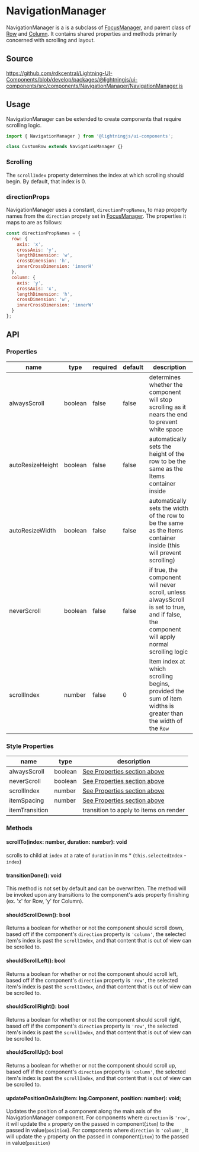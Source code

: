 ﻿<!--
  Copyright 2023 Comcast Cable Communications Management, LLC

  Licensed under the Apache License, Version 2.0 (the "License");
  you may not use this file except in compliance with the License.
  You may obtain a copy of the License at

  http://www.apache.org/licenses/LICENSE-2.0

  Unless required by applicable law or agreed to in writing, software
  distributed under the License is distributed on an "AS IS" BASIS,
  WITHOUT WARRANTIES OR CONDITIONS OF ANY KIND, either express or implied.
  See the License for the specific language governing permissions and
  limitations under the License.

  SPDX-License-Identifier: Apache-2.0
-->


# NavigationManager

NavigationManager is a is a subclass of [FocusManager](?path=/docs/elements-row--basic),
and parent class of [Row](?path=/docs/elements-row--basic) and [Column](?path=/docs/elements-column--basic).
It contains shared properties and methods primarily concerned with scrolling and layout.

## Source

https://github.com/rdkcentral/Lightning-UI-Components/blob/develop/packages/@lightningjs/ui-components/src/components/NavigationManager/NavigationManager.js

## Usage

NavigationManager can be extended to create components that require scrolling logic.

```js
import { NavigationManager } from '@lightningjs/ui-components';

class CustomRow extends NavigationManager {}
```

<Canvas>
  <Story id="controls-navigationmanager--rows" />
</Canvas>

### Scrolling

The `scrollIndex` property determines the index at which scrolling should begin. By default, that index is 0.

### directionProps

NavigationManager uses a constant, `directionPropNames`, to map property names from the
`direction` propety set in [FocusManager](?path=/docs/elements-focusmanager--row). The properties it maps to are as follows:

```js
const directionPropNames = {
  row: {
    axis: 'x',
    crossAxis: 'y',
    lengthDimension: 'w',
    crossDimension: 'h',
    innerCrossDimension: 'innerH'
  },
  column: {
    axis: 'y',
    crossAxis: 'x',
    lengthDimension: 'h',
    crossDimension: 'w',
    innerCrossDimension: 'innerW'
  }
};
```

## API

### Properties

| name             | type    | required | default | description                                                                                                                                 |
| ---------------- | ------- | -------- | ------- | ------------------------------------------------------------------------------------------------------------------------------------------- |
| alwaysScroll     | boolean | false    | false   | determines whether the component will stop scrolling as it nears the end to prevent white space                                             |
| autoResizeHeight | boolean | false    | false   | automatically sets the height of the row to be the same as the Items container inside                                                       |
| autoResizeWidth  | boolean | false    | false   | automatically sets the width of the row to be the same as the Items container inside (this will prevent scrolling)                          |
| neverScroll      | boolean | false    | false   | if true, the component will never scroll, unless alwaysScroll is set to true, and if false, the component will apply normal scrolling logic |
| scrollIndex      | number  | false    | 0       | Item index at which scrolling begins, provided the sum of item widths is greater than the width of the `Row`                                |

### Style Properties

| name           | type                             | description                                 |
| -------------- | -------------------------------- | ------------------------------------------- |
| alwaysScroll   | boolean                          | [See Properties section above](#properties) |
| neverScroll    | boolean                          | [See Properties section above](#properties) |
| scrollIndex    | number                           | [See Properties section above](#properties) |
| itemSpacing    | number                           | [See Properties section above](#properties) |
| itemTransition | <DocsLink id="lng.Transition" /> | transition to apply to items on render      |

### Methods

#### scrollTo(index: number, duration: number): void

scrolls to child at `index` at a rate of `duration` in ms \* (`this.selectedIndex` - `index`)

#### transitionDone(): void

This method is not set by default and can be overwritten. The method will be invoked upon
any transitions to the component's axis property finishing (ex. 'x' for Row, 'y' for Column).

#### shouldScrollDown(): bool

Returns a boolean for whether or not the component should scroll down, based off if the
component's `direction` property is `'column'`, the selected item's index is past the `scrollIndex`,
and that content that is out of view can be scrolled to.

#### shouldScrollLeft(): bool

Returns a boolean for whether or not the component should scroll left, based off if the
component's `direction` property is `'row'`, the selected item's index is past the `scrollIndex`,
and that content that is out of view can be scrolled to.

#### shouldScrollRight(): bool

Returns a boolean for whether or not the component should scroll right, based off if the
component's `direction` property is `'row'`, the selected item's index is past the `scrollIndex`,
and that content that is out of view can be scrolled to.

#### shouldScrollUp(): bool

Returns a boolean for whether or not the component should scroll up, based off if the
component's `direction` property is `'column'`, the selected item's index is past the `scrollIndex`,
and that content that is out of view can be scrolled to.

#### updatePositionOnAxis(item: lng.Component, position: number): void;

Updates the position of a component along the main axis of the NavigationManager component.
For components where `direction` is `'row'`, it will update the `x` property on the passed in component(`item`) to the passed in value(`position`).
For components where `direction` is `'column'`, it will update the `y` property on the passed in component(`item`) to the passed in value(`position`)
